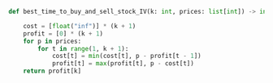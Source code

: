 ```python meta="source=problems/188-best-time-to-buy-and-sell-stock-iv/dp.py"
def best_time_to_buy_and_sell_stock_IV(k: int, prices: list[int]) -> int:

    cost = [float("inf")] * (k + 1)
    profit = [0] * (k + 1)
    for p in prices:
        for t in range(1, k + 1):
            cost[t] = min(cost[t], p - profit[t - 1])
            profit[t] = max(profit[t], p - cost[t])
    return profit[k]
```